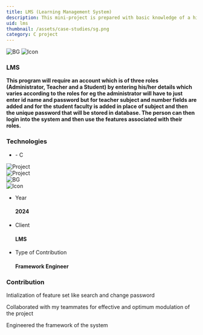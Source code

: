 ```yaml
---
title: LMS (Learning Management System)
description: This mini-project is prepared with basic knowledge of a high-level programming language(C).
uid: lms
thumbnail: /assets/case-studies/sg.png
category: C project
---
```


<PortfolioHeader media="/assets/case-studies/lg.png" />

<div className="container">
  <div data-aos="zoom-in">
    <div class="d-flex project-infos-wrap shadow-box mb-24">
      <img src="/assets/bg1.png" alt="BG" class="bg-img" />
      <img src="/assets/icons/icon2-2.png" alt="Icon" />
      <div class="project-details-info flex-1">
        <h3>LMS</h3>
        <p>
          <b>
           This program will require an account which is of three roles (Administrator, Teacher and a Student) by entering his/her details which varies according to the roles for eg the administrator will have to just enter id name and password but for teacher subject and number fields are added and for the student faculty is added in place of subject and then the unique password that will be stored in database. The person can then login into the system and then use the features associated with their roles.
          </b>
        </p>
      </div>
      <div class="project-details-info flex-1">
        <h3>Technologies</h3>
        <ul>
          <li>- C </li>
        </ul>
      </div>
    </div>
  </div>
  <div class="row mb-24">
    <div class="col-md-6" data-aos="zoom-in">
      <div class="project-details-3-img">
        <img
          src="/assets/case-studies/lu.png"
          alt="Project"
        />
      </div>
    </div>
    <div class="col-md-6" data-aos="zoom-in">
      <div class="project-details-3-img">
        <img
          src="/assets/case-studies/abc.png"
          alt="Project"
        />
      </div>
    </div>
  </div>
  <div data-aos="zoom-in">
    <div class="project-about-2 d-flex shadow-box mb-24">
      <img src="/assets/bg1.png" alt="BG" class="bg-img" />
      <div class="left-details">
        <img src="/assets/icons/icon3-2.png" alt="Icon" />
        <ul>
          <li>
            <p>Year</p>
            <h4>2024</h4>
          </li>
          <li>
            <p>Client</p>
            <h4>LMS</h4>
          </li>
          <li>
            <p>Type of Contribution</p>
            <h4>Framework Engineer</h4>
          </li>
        </ul>
      </div>
      <div class="right-details">
        <h3>Contribution</h3>
        <p>
          Intialization of feature set like search and change password
        </p>
        <p>
         Collaborated with my teammates for effective and optimum modulation of the project 
        </p>
        <p>
          Engineered  the framework of the system
        </p>
      </div>
    </div>
  </div>
</div>



<PortfolioFooter />
